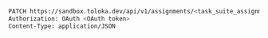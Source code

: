 ```bash
PATCH https://sandbox.toloka.dev/api/v1/assignments/<task_suite_assignment_id>
Authorization: OAuth <OAuth token>
Content-Type: application/JSON
```